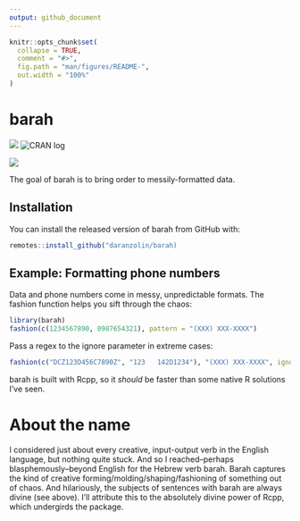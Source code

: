 ```yaml
---
output: github_document
---
```


<!-- README.md is generated from README.Rmd. Please edit that file -->

```r
knitr::opts_chunk$set(
  collapse = TRUE,
  comment = "#>",
  fig.path = "man/figures/README-",
  out.width = "100%"
)
```

# barah

<!-- badges: start -->
![](https://camo.githubusercontent.com/ea6e0ff99602c3563e3dd684abf60b30edceaeef/68747470733a2f2f696d672e736869656c64732e696f2f62616467652f6c6966656379636c652d6578706572696d656e74616c2d6f72616e67652e737667)
![CRAN log](http://www.r-pkg.org/badges/version/barah)
<!-- badges: end -->

![](inst/barahdef.png)

The goal of barah is to bring order to messily-formatted data.

## Installation

You can install the released version of barah from GitHub with:

``` r
remotes::install_github("daranzolin/barah)
```

## Example: Formatting phone numbers

Data and phone numbers come in messy, unpredictable formats. The fashion function helps you sift through the chaos:

```r
library(barah)
fashion(c(1234567890, 0987654321), pattern = "(XXX) XXX-XXXX")
```

Pass a regex to the ignore parameter in extreme cases:

```r
fashion(c("DCZ123D456C7890Z", "123   142D1234"), "(XXX) XXX-XXXX", ignore = "[DCZ]| ")
```

barah is built with Rcpp, so it *should* be faster than some native R solutions I've seen.

# About the name

I considered just about every creative, input-output verb in the English language, but nothing quite stuck. And so I reached--perhaps blasphemously--beyond English for the Hebrew verb barah. Barah captures the kind of creative forming/molding/shaping/fashioning of something out of chaos. And hilariously, the subjects of sentences with barah are always divine (see above). I'll attribute this to the absolutely divine power of Rcpp, which undergirds the package. 
